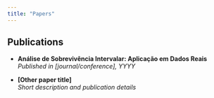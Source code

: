 ```yaml
---
title: "Papers"
---
```


## Publications
- **Análise de Sobrevivência Intervalar: Aplicação em Dados Reais**  
  *Published in [journal/conference], YYYY*  

- **[Other paper title]**  
  *Short description and publication details*
